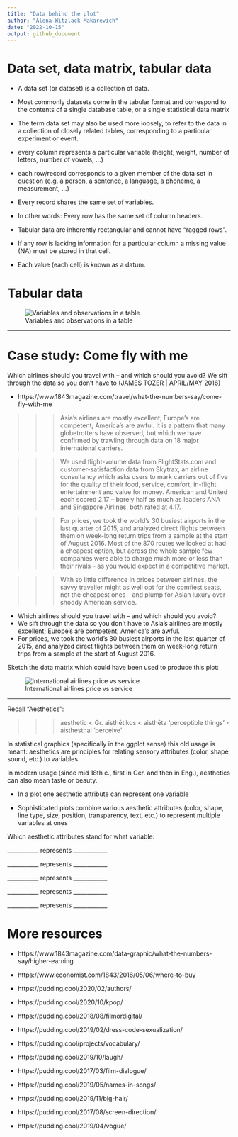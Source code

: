 ```yaml
---
title: "Data behind the plot"
author: "Alena Witzlack-Makarevich"
date: "2022-10-15"
output: github_document
---
```


# Data set, data matrix, tabular data

* A data set (or dataset) is a collection of data. 
* Most commonly datasets come in the tabular format and correspond to the contents of a single database table, or a single statistical data matrix
* The term data set may also be used more loosely, to refer to the data in a collection of closely related tables, corresponding to a particular experiment or event.

* every column represents a particular variable (height, weight, number of letters, number of vowels, ...)

* each row/record corresponds to a given member of the data set in question (e.g. a person, a sentence, a language, a phoneme, a measurement, …)

* Every record shares the same set of variables.

* In other words: Every row has the same set of column headers.

* Tabular data are inherently rectangular and cannot have "ragged rows".

* If any row is lacking information for a particular column a missing value (NA) must be stored in that cell.

* Each value (each cell) is known as a datum.


# Tabular data

![Variables and observations in a table](table_example.png)

***

# Case study: Come fly with me

Which airlines should you travel with – and which should you avoid? We sift through the data so you don't have to (JAMES TOZER | APRIL/MAY 2016)

* https://www.1843magazine.com/travel/what-the-numbers-say/come-fly-with-me

>>> Asia's airlines are mostly excellent; Europe's are competent; America's are awful. It is a pattern that many globetrotters have observed, but which we have confirmed by trawling through data on 18 major international carriers. 

>>> We used flight-volume data from FlightStats.com and customer-satisfaction data from Skytrax, an airline consultancy which asks users to mark carriers out of five for the quality of their food, service, comfort, in-flight entertainment and value for money. American and United each scored 2.17 – barely half as much as leaders ANA and Singapore Airlines, both rated at 4.17. 

>>> For prices, we took the world's 30 busiest airports in the last quarter of 2015, and analyzed direct flights between them on week-long return trips from a sample at the start of August 2016. Most of the 870 routes we looked at had a cheapest option, but across the whole sample few companies were able to charge much more or less than their rivals – as you would expect in a competitive market.

>>> With so little difference in prices between airlines, the savvy traveller might as well opt for the comfiest seats, not the cheapest ones – and plump for Asian luxury over shoddy American service.

* Which airlines should you travel with – and which should you avoid? 
* We sift through the data so you don’t have to Asia's airlines are mostly excellent; Europe's are competent; America's are awful. 
* For prices, we took the world's 30 busiest airports in the last quarter of 2015, and analyzed direct flights between them on week-long return trips from a sample at the start of August 2016. 

Sketch the data matrix which could have been used to produce this plot:

![International airlines price vs service](international_airlines.png)

***

Recall "Aesthetics":

>>> aesthetic < Gr. aisthētikos < aisthēta ‘perceptible things’ < aisthesthai ‘perceive’ 

In statistical graphics (specifically in the ggplot sense) this old usage is meant: aesthetics are principles for relating sensory attributes (color, shape, sound, etc.) to variables.

In modern usage (since mid 18th c., first in Ger. and then in Eng.), aesthetics can also mean taste or beauty. 

* In a plot one aesthetic attribute can represent one variable

* Sophisticated plots combine various aesthetic attributes (color, shape, line type, size, position, transparency, text, etc.) to represent multiple variables at ones

Which aesthetic attributes stand for what variable:

___________ represents ____________

___________ represents ____________

___________ represents ____________

___________ represents ____________

___________ represents ____________



# More resources

* https://www.1843magazine.com/data-graphic/what-the-numbers-say/higher-earning
* https://www.economist.com/1843/2016/05/06/where-to-buy
* https://pudding.cool/2020/02/authors/
* https://pudding.cool/2020/10/kpop/
* https://pudding.cool/2018/08/filmordigital/
* https://pudding.cool/2019/02/dress-code-sexualization/

* https://pudding.cool/projects/vocabulary/
* https://pudding.cool/2019/10/laugh/
* https://pudding.cool/2017/03/film-dialogue/
* https://pudding.cool/2019/05/names-in-songs/
* https://pudding.cool/2019/11/big-hair/
* https://pudding.cool/2017/08/screen-direction/
* https://pudding.cool/2019/04/vogue/

